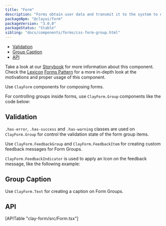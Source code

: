 ```yaml
---
title: "Form"
description: "Forms obtain user data and transmit it to the system to either store the data, produce an action, or both."
packageNpm: "@clayui/form"
packageVersion: "3.0.0"
packageStatus: "Stable"
sibling: "docs/components/forms/css-form-group.html"
---
```



<div class="nav-toc-absolute">
<div class="nav-toc">

- [Validation](#validation)
- [Group Caption](#group-caption)
- [API](#api)

</div>
</div>

<div class="clay-site-alert alert alert-warning">
    Take a look at our <a href="https://storybook-clayui.netlify.com/?path=/story/components-clayform--default">Storybook</a> for more information about this component.
</div>

<div class="clay-site-alert alert alert-info">
	Check the <a href="https://liferay.design/lexicon/">Lexicon</a> <a href="https://liferay.design/lexicon/core-components/forms/forms/">Forms Pattern</a> for a more in-depth look at the motivations and proper usage of this component.
</div>

Use `ClayForm` components for composing forms.

For controlling groups inside forms, use `ClayForm.Group` components like the code below:

<Form />

## Validation

`.has-error`, `.has-success` and `.has-warning` classes are used on `ClayForm.Group` for control the validation state of the form group items.

Use `ClayForm.FeedbackGroup` and `ClayForm.FeedbackItem` for creating custom feedback messages for Form Groups.

`ClayForm.FeedbackIndicator` is used to apply an Icon on the feedback message, like the following example:

<FormValidation />

## Group Caption

Use `ClayForm.Text` for creating a caption on Form Groups.

<FormText />

## API

<div>
    [APITable "clay-form/src/Form.tsx"]
</div>
